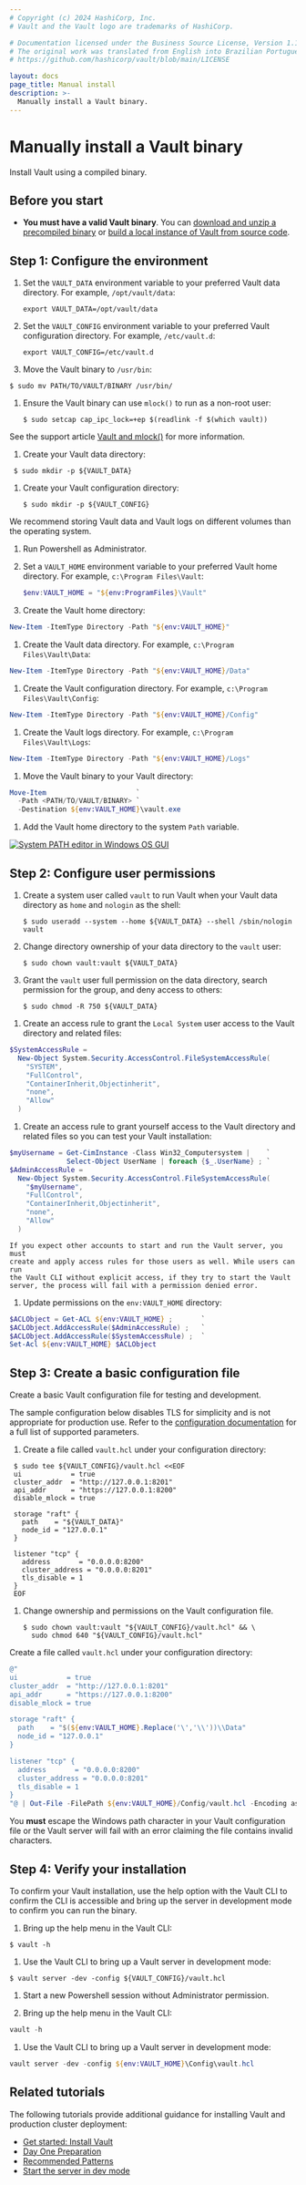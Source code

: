 ```yaml
---
# Copyright (c) 2024 HashiCorp, Inc.
# Vault and the Vault logo are trademarks of HashiCorp.

# Documentation licensed under the Business Source License, Version 1.1.
# The original work was translated from English into Brazilian Portuguese.
# https://github.com/hashicorp/vault/blob/main/LICENSE

layout: docs
page_title: Manual install
description: >-
  Manually install a Vault binary.
---
```


# Manually install a Vault binary

Install Vault using a compiled binary.

## Before you start

- **You must have a valid Vault binary**. You can
  [download and unzip a precompiled binary](/vault/install) or
  [build a local instance of Vault from source code](/vault/docs/install/build-from-code).

## Step 1: Configure the environment

<Tabs>

<Tab heading="Linux shell" group="nix">

1. Set the `VAULT_DATA` environment variable to your preferred Vault data
  directory. For example, `/opt/vault/data`:

   ```shell-session
   export VAULT_DATA=/opt/vault/data
   ```

1. Set the `VAULT_CONFIG` environment variable  to your preferred Vault
   configuration directory. For example, `/etc/vault.d`:

   ```shell-session
   export VAULT_CONFIG=/etc/vault.d
   ```

1. Move the Vault binary to `/usr/bin`:

  ```shell-session
  $ sudo mv PATH/TO/VAULT/BINARY /usr/bin/
  ```

1. Ensure the Vault binary can use `mlock()` to run as a non-root user:

   ```shell-session
   $ sudo setcap cap_ipc_lock=+ep $(readlink -f $(which vault))
   ```

  See the support article
  [Vault and mlock()](https://support.hashicorp.com/hc/en-us/articles/115012787688-Vault-and-mlock)
  for more information.

1. Create your Vault data directory:

  ```shell-session
   $ sudo mkdir -p ${VAULT_DATA}
  ```

1. Create your Vault configuration directory:

   ```shell-session
   $ sudo mkdir -p ${VAULT_CONFIG}
   ```

<Highlight title="Best practice">
  We recommend storing Vault data and Vault logs on different volumes than the
  operating system.
</Highlight>

</Tab>

<Tab heading="Powershell" group="ps">

1. Run Powershell as Administrator.

1. Set a `VAULT_HOME` environment variable to your preferred Vault home
   directory. For example, `c:\Program Files\Vault`:

   ```powershell
   $env:VAULT_HOME = "${env:ProgramFiles}\Vault"
   ```

1. Create the Vault home directory:

  ```powershell
  New-Item -ItemType Directory -Path "${env:VAULT_HOME}"
  ```

1. Create the Vault data directory. For example, `c:\Program Files\Vault\Data`:

  ```powershell
  New-Item -ItemType Directory -Path "${env:VAULT_HOME}/Data"
  ```

1. Create the Vault configuration directory. For example,
   `c:\Program Files\Vault\Config`:

  ```powershell
  New-Item -ItemType Directory -Path "${env:VAULT_HOME}/Config"
  ```

1. Create the Vault logs directory. For example, `c:\Program Files\Vault\Logs`:

  ```powershell
  New-Item -ItemType Directory -Path "${env:VAULT_HOME}/Logs"
  ```

1. Move the Vault binary to your Vault directory:

  ```powershell
  Move-Item                      `
    -Path <PATH/TO/VAULT/BINARY> `
    -Destination ${env:VAULT_HOME}\vault.exe
  ```

1. Add the Vault home directory to the system `Path` variable.

  [![System PATH editor in Windows OS GUI](/img/install/windows-system-path.png)](/img/install/windows-system-path.png)

</Tab>

</Tabs>


## Step 2: Configure user permissions

<Tabs>

<Tab heading="Linux shell" group="nix">

1. Create a system user called `vault` to run Vault when your Vault data
   directory as `home` and `nologin` as the shell:

   ```shell-session
   $ sudo useradd --system --home ${VAULT_DATA} --shell /sbin/nologin vault
   ```

1. Change directory ownership of your data directory to the `vault` user:

      ```shell-session
      $ sudo chown vault:vault ${VAULT_DATA}
      ```

1. Grant the `vault` user full permission on the data directory, search
   permission for the group, and deny access to others:

      ```shell-session
      $ sudo chmod -R 750 ${VAULT_DATA}
      ```

</Tab>

<Tab heading="Powershell" group="ps">

1. Create an access rule to grant the `Local System` user access to the Vault
   directory and related files:

  ```powershell
  $SystemAccessRule =
    New-Object System.Security.AccessControl.FileSystemAccessRule(
      "SYSTEM",
      "FullControl",
      "ContainerInherit,Objectinherit",
      "none",
      "Allow"
    )
  ```

1. Create an access rule to grant yourself access to the Vault directory and
   related files so you can test your Vault installation:

  ```powershell
  $myUsername = Get-CimInstance -Class Win32_Computersystem |    `
                Select-Object UserName | foreach {$_.UserName} ; `
  $AdminAccessRule =
    New-Object System.Security.AccessControl.FileSystemAccessRule(
      "$myUsername",
      "FullControl",
      "ContainerInherit,Objectinherit",
      "none",
      "Allow"
    )
  ```

  <Highlight title="Create additional access rules for human users if needed">

    If you expect other accounts to start and run the Vault server, you must
    create and apply access rules for those users as well. While users can run
    the Vault CLI without explicit access, if they try to start the Vault
    server, the process will fail with a permission denied error.

  </Highlight>

1. Update permissions on the `env:VAULT_HOME` directory:

  ```powershell
  $ACLObject = Get-ACL ${env:VAULT_HOME} ;       `
  $ACLObject.AddAccessRule($AdminAccessRule) ;   `
  $ACLObject.AddAccessRule($SystemAccessRule) ;  `
  Set-Acl ${env:VAULT_HOME} $ACLObject
  ```

</Tab>

</Tabs>

## Step 3: Create a basic configuration file

Create a basic Vault configuration file for testing and development.

<Warning title="Always enable TLS for production">

  The sample configuration below disables TLS for simplicity and is not
  appropriate for production use. Refer to the
  [configuration documentation](/vault/docs/configuration) for a full list of
  supported parameters.

</Warning>

<Tabs>

<Tab heading="Linux shell" group="nix">

1. Create a file called `vault.hcl` under your configuration directory:
  ```shell-session
   $ sudo tee ${VAULT_CONFIG}/vault.hcl <<EOF
   ui            = true
   cluster_addr  = "http://127.0.0.1:8201"
   api_addr      = "https://127.0.0.1:8200"
   disable_mlock = true

   storage "raft" {
     path    = "${VAULT_DATA}"
     node_id = "127.0.0.1"
   }

   listener "tcp" {
     address       = "0.0.0.0:8200"
     cluster_address = "0.0.0.0:8201"
     tls_disable = 1
   }
   EOF
  ```

1. Change ownership and permissions on the Vault configuration file.

   ```shell-session
   $ sudo chown vault:vault "${VAULT_CONFIG}/vault.hcl" && \
     sudo chmod 640 "${VAULT_CONFIG}/vault.hcl"
   ```

</Tab>

<Tab heading="Powershell" group="ps">

Create a file called `vault.hcl` under your configuration directory:

```powershell
@"
ui            = true
cluster_addr  = "http://127.0.0.1:8201"
api_addr      = "https://127.0.0.1:8200"
disable_mlock = true

storage "raft" {
  path    = "$(${env:VAULT_HOME}.Replace('\','\\'))\\Data"
  node_id = "127.0.0.1"
}

listener "tcp" {
  address       = "0.0.0.0:8200"
  cluster_address = "0.0.0.0:8201"
  tls_disable = 1
}
"@ | Out-File -FilePath ${env:VAULT_HOME}/Config/vault.hcl -Encoding ascii
```

<Note title="The double backslashes (\\) are not an error">

  You **must** escape the Windows path character in your Vault configuration
  file or the Vault server will fail with an error claiming the file contains
  invalid characters.

</Note>

</Tab>

</Tabs>

## Step 4: Verify your installation

To confirm your Vault installation, use the help option with the Vault CLI to
confirm the CLI is accessible and bring up the server in development mode to
confirm you can run the binary.

<Tabs>

<Tab heading="Linux shell" group="nix">

1. Bring up the help menu in the Vault CLI:
  ```shell-session
  $ vault -h
  ```

1. Use the Vault CLI to bring up a Vault server in development mode:
  ```shell-session
  $ vault server -dev -config ${VAULT_CONFIG}/vault.hcl
  ```

</Tab>

<Tab heading="Powershell" group="ps">

1. Start a new Powershell session without Administrator permission.

1. Bring up the help menu in the Vault CLI:
  ```powershell
  vault -h
  ```

1. Use the Vault CLI to bring up a Vault server in development mode:
  ```powershell
  vault server -dev -config ${env:VAULT_HOME}\Config\vault.hcl
  ```

</Tab>

</Tabs>


## Related tutorials

The following tutorials provide additional guidance for installing Vault and
production cluster deployment:

- [Get started: Install Vault](/vault/tutorials/getting-started/getting-started-install)
- [Day One Preparation](/vault/tutorials/day-one-raft)
- [Recommended Patterns](/vault/tutorials/recommended-patterns)
- [Start the server in dev mode](/vault/tutorials/getting-started/getting-started-dev-server)
